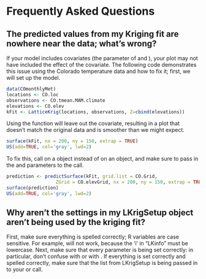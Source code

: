 # Frequently Asked Questions

## The predicted values from my Kriging fit are nowhere near the data; what's wrong?

If your model includes covariates (the \ttt{Z} parameter of \ttt{LatticeKrig} and \ttt{LKrig}), your plot may not have included the effect of the covariate. The following code demonstrates this issue using the Colorado temperature data and how to fix it; first, we will set up the model.
```r
data(COmonthlyMet)
locations <- CO.loc
observations <- CO.tmean.MAM.climate
elevations <- CO.elev
kFit <- LatticeKrig(locations, observations, Z=cbind(elevations))
```

Using the \ttt{surface} function will leave out the covariate, resulting in a plot that doesn't match the original data and is smoother than we might expect.

```r
surface(kFit, nx = 200, ny = 150, extrap = TRUE)
US(add=TRUE, col='gray', lwd=2)
```

To fix this, call \ttt{surface} on a \ttt{predictSurface} object instead of on an \ttt{LKrig} object, and make sure to pass in the \ttt{grid.list} and \ttt{ZGrid} parameters  to the \ttt{predictSurface} call.

```r
prediction <- predictSurface(kFit, grid.list = CO.Grid, 
                  ZGrid = CO.elevGrid, nx = 200, ny = 150, extrap = TRUE)
surface(prediction)
US(add=TRUE, col='gray', lwd=2)
```

## Why aren't the settings in my LKrigSetup object aren't being used by the kriging fit?

First, make sure everything is spelled correctly; R variables are case sensitive. For example, \ttt{LatticeKrig(x, y, LKInfo = info)} will not work, because the 'i' in "LKinfo" must be lowercase. Next, make sure that every parameter is being set correctly: in particular, don't confuse \ttt{x} with \ttt{X} or \ttt{alpha} with \ttt{a.wghts}. If everything is set correctly and spelled correctly, make sure that the list from LKrigSetup is being passed in to your \ttt{LatticeKrig} or \ttt{LKrig} call.